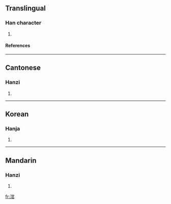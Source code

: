 ==Translingual==
===Han character===
{{Han char|rn=85|rad=水|as=08|sn=11|four=3017<sub>7</sub>|canj=水十口口 (EJRR)}}
# {{defn|Han|sort=水08}}
====References====
{{Han ref|kx=0627.330|dkj=17577|dj=1029.200|hdz=31662.010|uh=6DAB|ud=28075|bh=D5E1|bd=54753}}

----
==Cantonese==
===Hanzi===
{{yue-hanzi|jyut=|y=gun3}}
# {{defn|Cantonese}}

----
==Korean==
===Hanja===
{{ko-hanja|hangeul=관|eumhun=|rv=gwan|mr=kwan|y=kwan}}
# {{defn|Korean}}

----
==Mandarin==
===Hanzi===
{{cmn-hanzi|pin=[[guàn]] ([[guan4]]), [[shuā]] ([[shua1]])|wg=kuan<sup>4</sup>, shua<sup>1</sup>}}
# {{defn|Mandarin}}

[[fr:涫]]